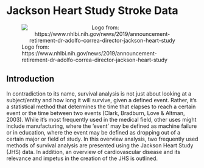 # Jackson Heart Study Stroke Data {.unnumbered}

![Logo from: https://www.nhlbi.nih.gov/news/2019/announcement-retirement-dr-adolfo-correa-director-jackson-heart-study](/graphics/JHS_alt_logo.jpg){style="text-align: center;"}

## Introduction

In contradiction to its name, survival analysis is not just about looking at a subject/entity and how long it will survive, given a defined event. Rather, it's a statistical method that determines the time that elapses to reach a certain event or the time between two events (Clark, Bradburn, Love & Altman, 2003). While it’s most frequently used in the medical field, other uses might include manufacturing, where the ‘event’ may be defined as machine failure or in education, where the event may be defined as dropping out of a certain major or field of study. In this overview analysis, two frequently used methods of survival analysis are presented using the Jackson Heart Study (JHS) data. In addition, an overview of cardiovascular disease and its relevance and impetus in the creation of the JHS is outlined. 
